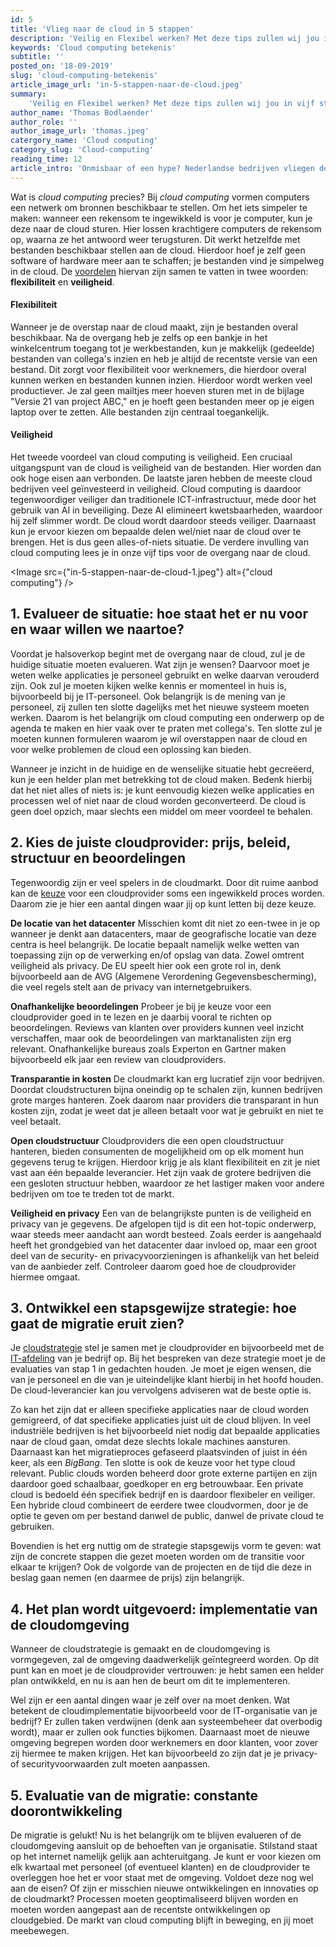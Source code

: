 ```yaml
---
id: 5
title: 'Vlieg naar de cloud in 5 stappen'
description: 'Veilig en Flexibel werken? Met deze tips zullen wij jou in vijf stappen helpen, voor een soepele overgang naar de cloud. Enjoy the flight!'
keywords: 'Cloud computing betekenis'
subtitle: ''
posted_on: '18-09-2019'
slug: 'cloud-computing-betekenis'
article_image_url: 'in-5-stappen-naar-de-cloud.jpeg'
summary:
    'Veilig en Flexibel werken? Met deze tips zullen wij jou in vijf stappen helpen, voor een soepele overgang naar de cloud. Enjoy the flight!'
author_name: 'Thomas Bodlaender'
author_role: ''
author_image_url: 'thomas.jpeg'
catergory_name: 'Cloud computing'
category_slug: 'Cloud-computing'
reading_time: 12
article_intro: 'Onmisbaar of een hype? Nederlandse bedrijven vliegen de laatste tijd in rap tempo naar de cloud. Cijfers van Microsoft laten zien dat zeker 35% van de bedrijven bezig is met cloud computing. Voordat we tips geven om dit proces te structureren en te vergemakkelijken, staan we stil bij de betekenis van het begrip en bij de vraag of een overstap naar de cloud wel echt nodig is.'
---
```



Wat is *cloud computing* precies? Bij *cloud computing* vormen computers een netwerk om bronnen beschikbaar te stellen. Om het iets simpeler te maken: wanneer een rekensom te ingewikkeld is voor je computer, kun je deze naar de cloud sturen. Hier lossen krachtigere computers de rekensom op, waarna ze het antwoord weer terugsturen. Dit werkt hetzelfde met bestanden beschikbaar stellen aan de cloud. Hierdoor hoef je zelf geen software of hardware meer aan te schaffen; je bestanden vind je simpelweg in de cloud. De [voordelen](https://www.axoft.nl/3-essentiele-redenen-om-over-te-stappen-naar-de-cloud/) hiervan zijn samen te vatten in twee woorden: **flexibiliteit** en **veiligheid**.

#### Flexibiliteit
Wanneer je de overstap naar de cloud maakt, zijn je bestanden overal beschikbaar. Na de overgang heb je zelfs op een bankje in het winkelcentrum toegang tot je werkbestanden, kun je makkelijk (gedeelde) bestanden van collega's inzien en heb je altijd de recentste versie van een bestand. Dit zorgt voor flexibiliteit voor werknemers, die hierdoor overal kunnen werken en bestanden kunnen inzien. Hierdoor wordt werken veel productiever.  Je zal geen mailtjes meer hoeven sturen met in de bijlage "Versie 21 van project ABC," en je hoeft geen bestanden meer op je eigen laptop over te zetten. Alle bestanden zijn centraal toegankelijk.

#### Veiligheid
Het tweede voordeel van cloud computing is veiligheid. Een cruciaal uitgangspunt van de cloud is veiligheid van de bestanden. Hier worden dan ook hoge eisen aan verbonden. De laatste jaren hebben de meeste cloud bedrijven  veel geïnvesteerd in veiligheid. Cloud computing is daardoor tegenwoordiger veiliger dan traditionele ICT-infrastructuur, mede door het gebruik van AI in beveiliging. Deze AI elimineert kwetsbaarheden, waardoor hij zelf slimmer wordt. De cloud wordt daardoor steeds veiliger.  Daarnaast kun je ervoor kiezen om bepaalde delen wel/niet naar de cloud over te brengen. Het is dus geen alles-of-niets situatie. De verdere invulling van cloud computing lees je in onze vijf tips voor de overgang naar de cloud.

<Image src={"in-5-stappen-naar-de-cloud-1.jpeg"} alt={"cloud computing"} />

## 1. Evalueer de situatie: hoe staat het er nu voor en waar willen we naartoe?
Voordat je halsoverkop begint met de overgang naar de cloud, zul je de huidige situatie moeten evalueren. Wat zijn je wensen? Daarvoor moet je weten welke applicaties je personeel gebruikt en welke daarvan verouderd zijn. Ook zul je moeten kijken welke kennis er momenteel in huis is, bijvoorbeeld bij je IT-personeel. Ook belangrijk is de mening van je personeel, zij zullen ten slotte dagelijks met het nieuwe systeem moeten werken. Daarom is het belangrijk om cloud computing een onderwerp op de agenda te maken en hier vaak over te praten met collega's. Ten slotte zul je moeten kunnen formuleren waarom je wil overstappen naar de cloud en voor welke problemen de cloud een oplossing kan bieden.

Wanneer je inzicht in de huidige en de wenselijke situatie hebt gecreëerd, kun je een helder plan met betrekking tot de cloud maken. Bedenk hierbij dat het niet alles of niets is: je kunt eenvoudig kiezen welke applicaties en processen wel of niet naar de cloud worden geconverteerd. De cloud is geen doel opzich, maar slechts een middel om meer voordeel te behalen.

## 2. Kies de juiste cloudprovider: prijs, beleid, structuur en beoordelingen
Tegenwoordig zijn er veel spelers in de cloudmarkt. Door dit ruime aanbod kan de [keuze](https://www.previder.com/nl/over-previder/actueel/blogs/art/3529/in-6-stappen-naar-de-cloud) voor een cloudprovider soms een ingewikkeld proces worden. Daarom zie je hier een aantal dingen waar jij op kunt letten bij deze keuze.

**De locatie van het datacenter**
Misschien komt dit niet zo een-twee in je op wanneer je denkt aan datacenters, maar de geografische locatie van deze centra is heel belangrijk. De locatie bepaalt namelijk welke wetten van toepassing zijn op  de verwerking en/of opslag van data. Zowel omtrent veiligheid als privacy. De EU speelt hier ook een grote rol in, denk bijvoorbeeld aan de AVG (Algemene Verordening Gegevensbescherming), die veel regels stelt aan de privacy van internetgebruikers.

**Onafhankelijke beoordelingen**
Probeer je bij je keuze voor een cloudprovider goed in te lezen en je daarbij vooral te richten op beoordelingen. Reviews van klanten over providers kunnen veel inzicht verschaffen, maar ook de beoordelingen van marktanalisten zijn erg relevant. Onafhankelijke bureaus zoals Experton en Gartner maken bijvoorbeeld elk jaar een review van cloudproviders.

**Transparantie in kosten**
De cloudmarkt kan erg lucratief zijn voor bedrijven. Doordat cloudstructuren bijna oneindig op te schalen zijn, kunnen bedrijven grote marges hanteren. Zoek daarom naar providers die transparant in hun kosten zijn, zodat je weet dat je alleen betaalt voor wat je gebruikt en niet te veel betaalt.

**Open cloudstructuur**
Cloudproviders die een open cloudstructuur hanteren, bieden consumenten de mogelijkheid om op elk moment hun gegevens terug te krijgen. Hierdoor krijg je als klant flexibiliteit en zit je niet vast aan één bepaalde leverancier. Het zijn vaak de grotere bedrijven die een gesloten structuur hebben, waardoor ze het lastiger maken voor andere bedrijven om toe te treden tot de markt.

**Veiligheid en privacy**
Een van de belangrijkste punten is de veiligheid en privacy van je gegevens. De afgelopen tijd is dit een hot-topic onderwerp, waar steeds meer aandacht aan wordt besteed. Zoals eerder is aangehaald heeft het grondgebied van het datacenter daar invloed op, maar een groot deel van de security- en privacyvoorzieningen is afhankelijk van het beleid van de aanbieder zelf. Controleer daarom goed hoe de cloudprovider hiermee omgaat.

## 3. Ontwikkel een stapsgewijze strategie: hoe gaat de migratie eruit zien?
Je [cloudstrategie](https://www.mt.nl/in-6-stappen-de-cloud-in) stel je samen met je cloudprovider en bijvoorbeeld met de [IT-afdeling](https://www.wortell.nl/blogs/vijf-stappen-naar-de-cloud/) van je bedrijf op. Bij het bespreken van deze strategie moet je de evaluaties van stap 1 in gedachten houden. Je moet je eigen wensen, die van je personeel en die van je uiteindelijke klant hierbij in het hoofd houden. De cloud-leverancier kan jou vervolgens adviseren wat de beste optie is.

Zo kan het zijn dat er alleen specifieke applicaties naar de cloud worden gemigreerd, of dat specifieke applicaties juist uit de cloud blijven. In veel industriële bedrijven is het bijvoorbeeld niet nodig dat bepaalde applicaties naar de cloud gaan, omdat deze slechts lokale machines aansturen. Daarnaast kan het migratieproces gefaseerd plaatsvinden of juist in één keer, als een *BigBang*. Ten slotte is ook de keuze voor het type cloud relevant. Public clouds  worden beheerd door grote externe partijen en zijn daardoor goed schaalbaar, goedkoper en erg betrouwbaar. Een private cloud is bedoeld één specifiek bedrijf en is daardoor flexibeler en veiliger. Een hybride cloud combineert de eerdere twee cloudvormen, door je de optie te geven om per bestand danwel de public, danwel de private cloud te gebruiken.

Bovendien is het erg nuttig om de strategie stapsgewijs vorm te geven: wat zijn de concrete stappen die gezet moeten worden om de transitie voor elkaar te krijgen? Ook de volgorde van de projecten en de tijd die deze in beslag gaan nemen (en daarmee de prijs) zijn belangrijk.

## 4. Het plan wordt uitgevoerd: implementatie van de cloudomgeving
Wanneer de cloudstrategie is gemaakt en de cloudomgeving is vormgegeven, zal de omgeving daadwerkelijk geïntegreerd worden. Op dit punt kan en moet je de cloudprovider vertrouwen: je hebt samen een helder plan ontwikkeld, en nu is aan hen de beurt om dit te implementeren.

Wel zijn er een aantal dingen waar je zelf over na moet denken. Wat betekent de cloudimplementatie bijvoorbeeld voor de IT-organisatie van je bedrijf? Er zullen taken verdwijnen (denk aan systeembeheer dat overbodig wordt), maar er zullen ook functies bijkomen. Daarnaast moet de nieuwe omgeving begrepen worden door werknemers en door klanten, voor zover zij hiermee te maken krijgen. Het kan bijvoorbeeld zo zijn dat je je privacy- of securityvoorwaarden zult moeten aanpassen.

## 5. Evaluatie van de migratie: constante doorontwikkeling
De migratie is gelukt! Nu is het belangrijk om te blijven evalueren of de cloudomgeving aansluit op de behoeften van je organisatie. Stilstand staat op het internet namelijk gelijk aan achteruitgang. Je kunt er voor kiezen om elk kwartaal met personeel (of eventueel klanten) en de cloudprovider te overleggen hoe het er voor staat met de omgeving. Voldoet deze nog wel aan de eisen? Of zijn er misschien nieuwe ontwikkelingen en innovaties op de cloudmarkt? Processen moeten geoptimaliseerd blijven worden en moeten worden aangepast aan de recentste ontwikkelingen op cloudgebied. De markt van cloud computing blijft in beweging, en jij moet meebewegen.
